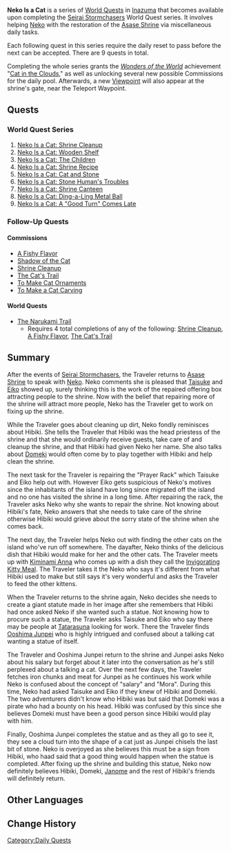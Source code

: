 {{Chapter Infobox
|type            = World
|image           = World Quest Neko Is a Cat Offering Box.png
|region          = Inazuma
}}
'''Neko Is a Cat''' is a series of [[World Quests]] in [[Inazuma]] that becomes available upon completing the [[Seirai Stormchasers]] World Quest series. It involves helping [[Neko]] with the restoration of the [[Asase Shrine]] via miscellaneous daily tasks.

Each following quest in this series require the daily reset to pass before the next can be accepted. There are 9 quests in total.

Completing the whole series grants the ''[[Wonders of the World]]'' achievement "[[Cat in the Clouds]]," as well as unlocking several new possible Commissions for the daily pool. Afterwards, a new [[Viewpoints#Where the Provisional Head Priestess Lives Asase Shrine|Viewpoint]] will also appear at the shrine's gate, near the Teleport Waypoint.

==Quests==
===World Quest Series===
# [[Neko Is a Cat: Shrine Cleanup]]
# [[Neko Is a Cat: Wooden Shelf]]
# [[Neko Is a Cat: The Children]]
# [[Neko Is a Cat: Shrine Recipe]]
# [[Neko Is a Cat: Cat and Stone]]
# [[Neko Is a Cat: Stone Human's Troubles]]
# [[Neko Is a Cat: Shrine Canteen]]
# [[Neko Is a Cat: Ding-a-Ling Metal Ball]]
# [[Neko Is a Cat: A "Good Turn" Comes Late]]

===Follow-Up Quests===
====Commissions====
* [[A Fishy Flavor]]
* [[Shadow of the Cat]]
* [[Shrine Cleanup]]
* [[The Cat's Trail]]
* [[To Make Cat Ornaments]]
* [[To Make a Cat Carving]]

====World Quests====
* [[The Narukami Trail]]
** Requires 4 total completions of any of the following: [[Shrine Cleanup]], [[A Fishy Flavor]], [[The Cat's Trail]]

==Summary==
After the events of [[Seirai Stormchasers]], the Traveler returns to [[Asase Shrine]] to speak with [[Neko]]. Neko comments she is pleased that [[Taisuke]] and [[Eiko]] showed up, surely thinking this is the work of the repaired offering box attracting people to the shrine. Now with the belief that repairing more of the shrine will attract more people, Neko has the Traveler get to work on fixing up the shrine.

While the Traveler goes about cleaning up dirt, Neko fondly reminisces about Hibiki. She tells the Traveler that Hibiki was the head priestess of the shrine and that she would ordinarily receive guests, take care of and cleanup the shrine, and that Hibiki had given Neko her name. She also talks about [[Domeki]] would often come by to play together with Hibiki and help clean the shrine.

The next task for the Traveler is repairing the "Prayer Rack" which Taisuke and Eiko help out with. However Eiko gets suspicious of Neko's motives since the inhabitants of the island have long since migrated off the island and no one has visited the shrine in a long time. After repairing the rack, the Traveler asks Neko why she wants to repair the shrine. Not knowing about Hibiki's fate, Neko answers that she needs to take care of the shrine otherwise Hibiki would grieve about the sorry state of the shrine when she comes back.

The next day, the Traveler helps Neko out with finding the other cats on the island who've run off somewhere. The dayafter, Neko thinks of the delicious dish that Hibiki would make for her and the other cats. The Traveler meets up with [[Kiminami Anna]] who comes up with a dish they call the [[Invigorating Kitty Meal]]. The Traveler takes it the Neko who says it's different from what Hibiki used to make but still says it's very wonderful and asks the Traveler to feed the other kittens.

When the Traveler returns to the shrine again, Neko decides she needs to create a giant statute made in her image after she remembers that Hibiki had once asked Neko if she wanted such a statue. Not knowing how to procure such a statue, the Traveler asks Taisuke and Eiko who say there may be people at [[Tatarasuna]] looking for work. There the Traveler finds [[Ooshima Junpei]] who is highly intrigued and confused about a talking cat wanting a statue of itself.

The Traveler and Ooshima Junpei return to the shrine and Junpei asks Neko about his salary but forget about it later into the conversation as he's still perplexed about a talking a cat. Over the next few days, the Traveler fetches iron chunks and meat for Junpei as he continues his work while Neko is confused about the concept of "salary" and "Mora". During this time, Neko had asked Taisuke and Eiko if they knew of Hibiki and Domeki. The two adventurers didn't know who Hibiki was but said that Domeki was a pirate who had a bounty on his head. Hibiki was confused by this since she believes Domeki must have been a good person since Hibiki would play with him.

Finally, Ooshima Junpei completes the statue and as they all go to see it, they see a cloud turn into the shape of a cat just as Junpei chisels the last bit of stone. Neko is overjoyed as she believes this must be a sign from Hibiki, who haad said that a good thing would happen when the statue is completed. After fixing up the shrine and building this statue, Neko now definitely believes Hibiki, Domeki, [[Janome]] and the rest of Hibiki's friends will definitely return.

==Other Languages==
{{Other Languages
|en      = Neko Is a Cat
|zhs     = 寝子是只猫
|zhs_rm  = Qǐnzi Shì Zhī Māo
|zht     = 寢子是隻貓
|zht_rm  = Qǐnzi Shì Zhī Māo
|zh_tl   = Neko Is a Cat
|zh_note = {{Lang|mini=1|ja=寝子}} is read in Japanese as ''neko'', which has the same pronunciation as {{Lang|mini=1|ja=猫|ja_rm=neko|ja_tl=cat}}.
|ja      = 寝子は猫である
|ja_rm   = Neko wa Neko dearu
|ja_tl   = Neko Is a Cat
|ko      = 네코는 고양이
|ko_rm   = Nekoneun Goyang'i
|ko_tl   = Neko Is a Cat
|es      = Neko es una gata
|es_tl   = Neko Is a Cat
|fr      = Neko est un chat
|fr_tl   = Neko Is a Cat
|ru      = Кошка Нэко
|ru_tl   = Neko Is a Cat
|th      = Neko คือเจ้าเหมียวน้อย
|th_rm   = 
|th_tl   = 
|vi      = Neko Là Một Con Mèo
|vi_tl   = Neko Is a Cat
|de      = Neko ist eine Katze
|de_tl   = Neko Is a Cat
|id      = Neko Adalah Seekor Kucing
|id_tl   = Neko Is A Cat
|pt      = Neko é só uma Gata
|pt_tl   = Neko is Just a Cat
}}

==Change History==
{{Change History|2.1}}

[[Category:Daily Quests]]